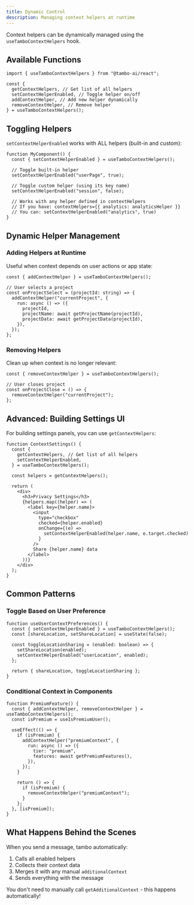 ```yaml
---
title: Dynamic Control
description: Managing context helpers at runtime
---
```


Context helpers can be dynamically managed using the `useTamboContextHelpers` hook.

## Available Functions

```tsx
import { useTamboContextHelpers } from "@tambo-ai/react";

const {
  getContextHelpers, // Get list of all helpers
  setContextHelperEnabled, // Toggle helper on/off
  addContextHelper, // Add new helper dynamically
  removeContextHelper, // Remove helper
} = useTamboContextHelpers();
```

## Toggling Helpers

`setContextHelperEnabled` works with ALL helpers (built-in and custom):

```tsx
function MyComponent() {
  const { setContextHelperEnabled } = useTamboContextHelpers();

  // Toggle built-in helper
  setContextHelperEnabled("userPage", true);

  // Toggle custom helper (using its key name)
  setContextHelperEnabled("session", false);

  // Works with any helper defined in contextHelpers
  // If you have: contextHelpers={{ analytics: analyticsHelper }}
  // You can: setContextHelperEnabled("analytics", true)
}
```

## Dynamic Helper Management

### Adding Helpers at Runtime

Useful when context depends on user actions or app state:

```tsx
const { addContextHelper } = useTamboContextHelpers();

// User selects a project
const onProjectSelect = (projectId: string) => {
  addContextHelper("currentProject", {
    run: async () => ({
      projectId,
      projectName: await getProjectName(projectId),
      projectData: await getProjectData(projectId),
    }),
  });
};
```

### Removing Helpers

Clean up when context is no longer relevant:

```tsx
const { removeContextHelper } = useTamboContextHelpers();

// User closes project
const onProjectClose = () => {
  removeContextHelper("currentProject");
};
```

## Advanced: Building Settings UI

For building settings panels, you can use `getContextHelpers`:

```tsx
function ContextSettings() {
  const {
    getContextHelpers, // Get list of all helpers
    setContextHelperEnabled,
  } = useTamboContextHelpers();

  const helpers = getContextHelpers();

  return (
    <div>
      <h3>Privacy Settings</h3>
      {helpers.map((helper) => (
        <label key={helper.name}>
          <input
            type="checkbox"
            checked={helper.enabled}
            onChange={(e) =>
              setContextHelperEnabled(helper.name, e.target.checked)
            }
          />
          Share {helper.name} data
        </label>
      ))}
    </div>
  );
}
```

## Common Patterns

### Toggle Based on User Preference

```tsx
function useUserContextPreferences() {
  const { setContextHelperEnabled } = useTamboContextHelpers();
  const [shareLocation, setShareLocation] = useState(false);

  const toggleLocationSharing = (enabled: boolean) => {
    setShareLocation(enabled);
    setContextHelperEnabled("userLocation", enabled);
  };

  return { shareLocation, toggleLocationSharing };
}
```

### Conditional Context in Components

```tsx
function PremiumFeature() {
  const { addContextHelper, removeContextHelper } = useTamboContextHelpers();
  const isPremium = useIsPremiumUser();

  useEffect(() => {
    if (isPremium) {
      addContextHelper("premiumContext", {
        run: async () => ({
          tier: "premium",
          features: await getPremiumFeatures(),
        }),
      });
    }

    return () => {
      if (isPremium) {
        removeContextHelper("premiumContext");
      }
    };
  }, [isPremium]);
}
```

## What Happens Behind the Scenes

When you send a message, tambo automatically:

1. Calls all enabled helpers
2. Collects their context data
3. Merges it with any manual `additionalContext`
4. Sends everything with the message

You don't need to manually call `getAdditionalContext` - this happens automatically!
